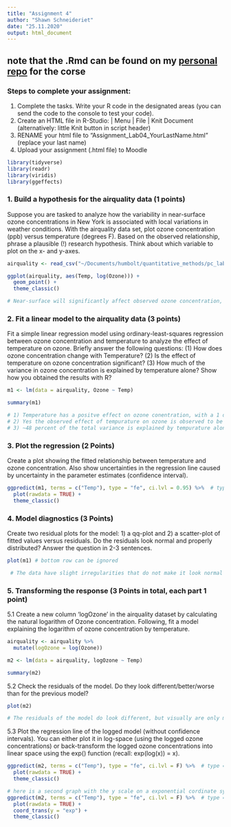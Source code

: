 ```yaml
---
title: "Assignment 4"
author: "Shawn Schneideriet"
date: "25.11.2020"
output: html_document
---
```


## **note** that the .Rmd can be found on my [personal repo](https://github.com/schneidereits/Quantitative_Methods_HU/tree/main/assignments) for the corse

### Steps to complete your assignment:

1. Complete the tasks. Write your R code in the designated areas (you can send the code to the console to test your code).
2. Create an HTML file in R-Studio: | Menu | File | Knit Document (alternatively: little Knit button in script header)
3. RENAME your html file to "Assignment_Lab04_YourLastName.html" (replace your last name)
4. Upload your assignment (.html file) to Moodle

```r
library(tidyverse)
library(readr)
library(viridis)
library(ggeffects)
```

### 1. Build a hypothesis for the airquality data (1 points)

Suppose you are tasked to analyze how the variability in near-surface ozone concentrations in New York is associated with local variations in weather conditions. With the airquality data set, plot ozone concentration (ppb) versus temperature (degrees F). Based on the observed relationship, phrase a plausible (!) research hypothesis. Think about which variable to plot on the x- and y-axes.

```r
airquality <- read_csv("~/Documents/humbolt/quantitative_methods/pc_lab/data/airquality_output.csv")

ggplot(airquality, aes(Temp, log(Ozone))) +
  geom_point() +
  theme_classic()

# Near-surface will significantly affect observed ozone concentration, with progressive increases in temperature corresponding with higher ozone concentration

```


### 2. Fit a linear model to the airquality data (3 points)

Fit a simple linear regression model using ordinary-least-squares regression between ozone concentration and temperature to analyze the effect of temperature on ozone. Briefly answer the following questions: (1) How does ozone concentration change with Temperature? (2) Is the effect of temperature on ozone concentration significant? (3) How much of the variance in ozone concentration is explained by temperature alone? Show how you obtained the results with R?

```r

m1 <- lm(data = airquality, Ozone ~ Temp) 

summary(m1)

# 1) Temperature has a positve effect on ozone conentration, with a 1 degree F increase in temp resulting in a 2.43 ppb increase in ozone
# 2) Yes the observed effect of tempurature on ozone is observed to be significant as p< 0.05 and the std. error is being relatively small when compaired to the slope (effect size)
# 3) ~48 percent of the total variance is explained by tempurature alone. This is observed in the adjusted R-squared value found in the summary table

```


### 3. Plot the regression (2 Points)

Create a plot showing the fitted relationship between temperature and ozone concentration. Also show uncertainties in the regression line caused by uncertainty in the parameter estimates (confidence interval).

```r


ggpredict(m1, terms = c("Temp"), type = "fe", ci.lvl = 0.95) %>%  # type = fe(fixed effect) because model is non-hirearcical
  plot(rawdata = TRUE) +
  theme_classic()


```

### 4. Model diagnostics (3 Points)

Create two residual plots for the model: 1) a qq-plot and 2) a scatter-plot of fitted values versus residuals. Do the residuals look normal and properly distributed? Answer the question in 2-3 sentences.

```r
plot(m1) # bottom row can be ignored 

 # The data have slight irregularities that do not make it look normal and properley distributed. while the in residual vs fitted plot the data points mostly appear to be spread out about the line, there is a discernible trend in the middle section of the line, with a slight downward deviation. The Q-Q plot shows that the data has a heaver upper tale and that data points with larger values have a positve deviation from what is to be expected under the standard modelling assumption.
```


### 5. Transforming the response (3 Points in total, each part 1 point)

5.1 Create a new column 'logOzone' in the airquality dataset by calculating the natural logarithm of Ozone concentration. Following, fit a model explaining the logarithm of ozone concentration by temperature.

```r

airquality <- airquality %>% 
  mutate(logOzone = log(Ozone))

m2 <- lm(data = airquality, logOzone ~ Temp)

summary(m2)

```

5.2 Check the residuals of the model. Do they look different/better/worse than for the previous model?

```r
plot(m2)

# The residuals of the model do look different, but visually are only marginally better, as only deviaitons on the high end were resolved. The previously described negative dip in the middle of the residual vs fitted plot in smaller in magnitude, but new a positve skew is now observed on points on the low end. the QQ plot no longer has heaver upper tale, but now a ligher lower tail is seen, meaning that data points with smaller values have a slight negative deviaiton from what is to be expected under the standard modelling assumption.


```


5.3 Plot the regression line of the logged model (without confidence intervals). You can either plot it in log-space (using the logged ozone concentrations) or back-transform the logged ozone concentrations into linear space using the exp() function (recall: exp(log(x)) = x).

```r

ggpredict(m2, terms = c("Temp"), type = "fe", ci.lvl = F) %>%  # type = fe(fixed effect) because model is non-hirearcical
  plot(rawdata = TRUE) + 
  theme_classic()

# here is a second graph with the y scale on a exponential cordinate system to help visualize the relationship between ozone and tempurature
ggpredict(m2, terms = c("Temp"), type = "fe", ci.lvl = F) %>%  # type = fe(fixed effect) because model is non-hirearcical
  plot(rawdata = TRUE) + 
  coord_trans(y = "exp") +
  theme_classic()

```

